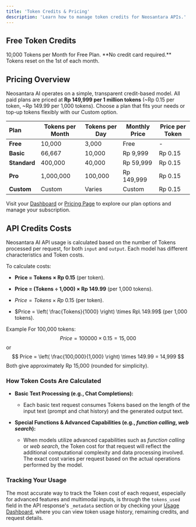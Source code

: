 ```yaml
---
title: 'Token Credits & Pricing'
description: 'Learn how to manage token credits for Neosantara APIs.'
---
```


## Free Token Credits

<Card icon="key" href="https://app.neosantara.xyz/api-keys" title="Get your free API key" horizontal>
  10,000 Tokens per Month for Free Plan. **No credit card required.** Tokens reset on the 1st of each month.
</Card>

## Pricing Overview

Neosantara AI operates on a simple, transparent credit-based model. All paid plans are priced at **Rp 149,999 per 1 million tokens** (~Rp 0.15 per token, ~Rp 149.99 per 1,000 tokens). Choose a plan that fits your needs or top-up tokens flexibly with our Custom option.

| <div align="left">**Plan**</div> | **Tokens per Month** | **Tokens per Day** | **Monthly Price** | **Price per Token** |
|------------|------------------|----------------|---------------|-----------------|
| **Free**   | 10,000            | 3,000          | Free          | -               |
| **Basic**  | 66,667           | 10,000         | Rp 9,999      | Rp 0.15         |
| **Standard** | 400,000        | 40,000         | Rp 59,999     | Rp 0.15         |
| **Pro**    | 1,000,000        | 100,000        | Rp 149,999    | Rp 0.15         |
| **Custom** | Custom           | Varies         | Custom        | Rp 0.15         |

Visit your [Dashboard](https://app.neosantara.xyz/dashboard) or [Pricing Page](https://app.neosantara.xyz/pricing) to explore our plan options and manage your subscription.

## API Credits Costs

Neosantara AI API usage is calculated based on the number of Tokens processed per request, for both `input` and `output`. Each model has different characteristics and Token costs.

To calculate costs:
- **Price = Tokens × Rp 0.15** (per token).
- **Price = (Tokens ÷ 1,000) × Rp 149.99** (per 1,000 tokens).

- $Price = Tokens \times Rp\ 0.15$ (per token).
- $Price = \left( \frac{Tokens}{1000} \right) \times Rp\ 149.99$ (per 1,000 tokens).


Example For 100,000 tokens:
  $$
  Price = 100000 \times 0.15 = 15,000
  $$
  or
  $$
  Price = \left( \frac{100,000}{1,000} \right) \times 149.99 = 14,999
  $$
  Both give approximately Rp 15,000 (rounded for simplicity).

### How Token Costs Are Calculated

* **Basic Text Processing (e.g., Chat Completions):**
  * Each basic text request consumes Tokens based on the length of the input text (prompt and chat history) and the generated output text.

* **Special Functions & Advanced Capabilities (e.g., *function calling*, *web search*):**
  * When models utilize advanced capabilities such as *function calling* or *web search*, the Token cost for that request will reflect the additional computational complexity and data processing involved. The exact cost varies per request based on the actual operations performed by the model.

### Tracking Your Usage

The most accurate way to track the Token cost of each request, especially for advanced features and multimodal inputs, is through the `tokens_used` field in the API response's `_metadata` section or by checking your [Usage Dashboard](https://app.neosantara.xyz/usage), where you can view token usage history, remaining credits, and request details.